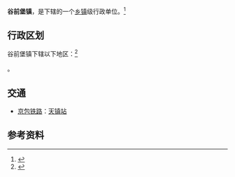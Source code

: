 {{中国乡级行政区|14/02/22/101/000}}

'''谷前堡镇'''，是{{PRC admin/fullname|14/02/22/101/000|3}}下辖的一个[[乡镇|乡镇]]级行政单位。<ref>{{PRC admin/ref sgc|{{PRC admin/parent|14/02/22/101/000}}}}</ref>

== 行政区划 ==

谷前堡镇下辖以下地区：<ref>{{PRC admin/ref sgc|14/02/22/101/000}}</ref>

{{PRC admin/children|14/02/22/101/000}}。

== 交通 ==
* {{rint|cn|rail}}[[京包铁路|京包铁路]]：[[天镇站|天镇站]]

== 参考资料 ==
{{reflist}}

{{PRC admin/navcat|14/02/22/101/000}}